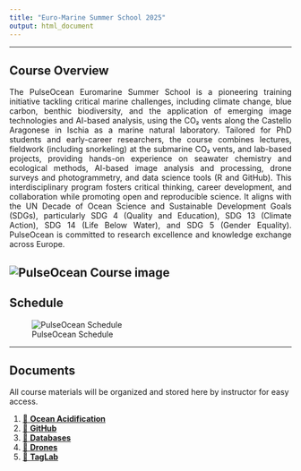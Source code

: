 ```yaml
---
title: "Euro-Marine Summer School 2025"
output: html_document
---
```


<style>
.justified {
  text-align: justify;
  text-justify: inter-word;
}
</style>

---

## **Course Overview**

<div class="justified">
The PulseOcean Euromarine Summer School is a pioneering training initiative tackling critical
marine challenges, including climate change, blue carbon, benthic biodiversity, and the
application of emerging image technologies and AI-based analysis, using the CO₂ vents along
the Castello Aragonese in Ischia as a marine natural laboratory.
Tailored for PhD students and early-career researchers, the course combines lectures, fieldwork
(including snorkeling) at the submarine CO₂ vents, and lab-based projects, providing hands-on
experience on seawater chemistry and ecological methods, AI-based image analysis and
processing, drone surveys and photogrammetry, and data science tools (R and GitHub).
This interdisciplinary program fosters critical thinking, career development, and collaboration
while promoting open and reproducible science. It aligns with the UN Decade of Ocean Science
and Sustainable Development Goals (SDGs), particularly SDG 4 (Quality and Education), SDG
13 (Climate Action), SDG 14 (Life Below Water), and SDG 5 (Gender Equality). PulseOcean is
committed to research excellence and knowledge exchange across Europe.
</div>

![PulseOcean Course image](pictures/Figure_1_Castello.png)
---

## **Schedule**

![PulseOcean Schedule](pictures/schedule.png)

---

## **Documents**

All course materials will be organized and stored here by instructor for easy access.

1. [📁 **Ocean Acidification**](https://github.com/nuriateixidolab/nuriateixidolab.github.io/tree/main/Documents/Jordi%20Boada)  
2. [📁 **GitHub**](https://github.com/nuriateixidolab/nuriateixidolab.github.io/tree/main/Documents/Jeremy%20Carlot)  
3. [📁 **Databases**](https://github.com/nuriateixidolab/nuriateixidolab.github.io/tree/main/Documents/Antonia%20Chiarore)  
4. [📁 **Drones**](https://github.com/nuriateixidolab/nuriateixidolab.github.io/tree/main/Documents/Steeve%20Comeau)  
5. [📁 **TagLab**](https://github.com/nuriateixidolab/nuriateixidolab.github.io/tree/main/Documents/Massimiliano%20Corsini)  